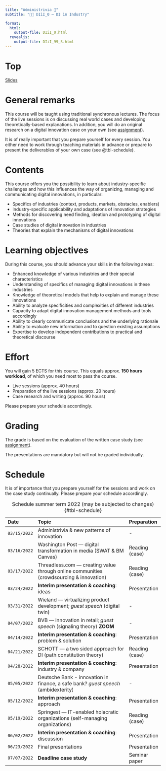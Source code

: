 ```yaml
---
title: "Administrivia 🧐"  
subtitle: "🧑‍🔬 DIiI_0 — DI in Industry"

format: 
  html:
    output-file: DIiI_0.html
  revealjs:
    output-file: DIiI_99_S.html 
---
```


# Top{visibility="hidden" .slide-link-hidden .unlisted}
[Slides](DIiI_99_S.html)

# General remarks

This course will be taught using traditional synchronous lectures. The focus of the live sessions is on discussing real world cases and developing theoretically-based explanations. In addition, you will do an original research on a digital innovation case on your own (see [assignment](assignment.html)).

It is of really important that you prepare yourself for every session. You either need to work through teaching materials in advance or prepare to present the deliverables of your own case (see @tbl-schedule).

# Contents

This course offers you the possibility to learn about industry-specific challenges and how this influences the way of organizing, managing and communicating digital innovations, in particular:

:::{.incremental}
- Specifics of industries (context, products, markets, obstacles, enablers)
- Industry-specific applicability and adaptations of innovation strategies
- Methods for discovering need finding, ideation and prototyping of digital innovations
- Case studies of digital innovation in industries
- Theories that explain the mechanisms of digital innovations
:::

# Learning objectives

During this course, you should advance your skills in the following areas:

::: {.incremental}
- Enhanced knowledge of various industries and their special characteristics 
- Understanding of specifics of managing digital innovations in these industries 
- Knowledge of theoretical models that help to explain and manage these innovations
- Ability to analyze specificities and complexities of different industries 
- Capacity to adapt digital innovation management methods and tools accordingly
- Ability to clearly communicate conclusions and the underlying rationale
- Ability to evaluate new information and to question existing assumptions
- Expertise to develop independent contributions to practical and theoretical discourse
:::

# Effort

You will gain 5 ECTS for this course. This equals approx. __150 hours workload__, of which you need most to pass the course.

::: {.incremental}
-	Live sessions (approx. 40 hours)
-	Preparation of the live sessions (approx. 20 hours)
-	Case research and writing (approx. 90 hours)
:::

::: {.fragment}
Please prepare your schedule accordingly.
:::

# Grading

The grade is based on the evaluation of the written case study (see [assignment](assignment.html)).

The presentations are mandatory but will not be graded individually.

# Schedule {.scrollable .smaller}

::: {.notes}
It is of importance that you prepare yourself for the sessions and work on the case study continually. Please prepare your schedule accordingly.
:::

::: {.column-page}

|Date        |Topic                                                                                   |Preparation      |
|:-----------|:---------------------------------------------------------------------------------------|:----------------|
|`03/15/2022`|Administrivia & new patterns of innovation                                              |-
|`03/16/2022`|Washington Post — digital transformation in media (SWAT & BM Canvas)                    |Reading (case)
|`03/17/2022`|Threadless.com — creating value through online communities (crowdsourcing & innovation) |Reading (case)
|`03/24/2022`|__Interim presentation & coaching__: ideas                                              |Presentation
|`03/31/2022`|Wieland — virtualizing product development; *guest speech* (digital twin)               |-
|`04/07/2022`|BVB — innovation in retail; *guest speech* (signaling theory) __ZOOM__                  |-
|`04/14/2022`|__Interim presentation & coaching__: problem & solution                                 |Presentation
|`04/21/2022`|SCHOTT — a two sided approach for DI (path constitution theory)                         |Reading (case)
|`04/28/2022`|__Interim presentation & coaching__: industry & company                                 |Presentation
|`05/05/2022`|Deutsche Bank - innovation in finance, a safe bank? *guest speech* (ambidexterity)      |-
|`05/12/2022`|__Interim presentation & coaching__: approach                                           |Presentation
|`05/19/2022`|Springest —  IT-enabled holacratic organizations (self-managing organizations)          |Reading (case)
|`06/02/2022`|__Interim presentation & coaching__: discussion                                         |Presentation
|`06/23/2022`|Final presentations                                                                     |Presentation
|`07/07/2022`|__Deadline case study__                                                                 |Seminar paper

: Schedule summer term 2022 (may be subjected to changes) {#tbl-schedule}

:::